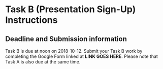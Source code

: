 # Task B (Presentation Sign-Up) Instructions {#taskB}

## Deadline and Submission information

Task B is due at noon on 2018-10-12. Submit your Task B work by completing the Google Form linked at **LINK GOES HERE**. Please note that Task A is also due at the same time.


